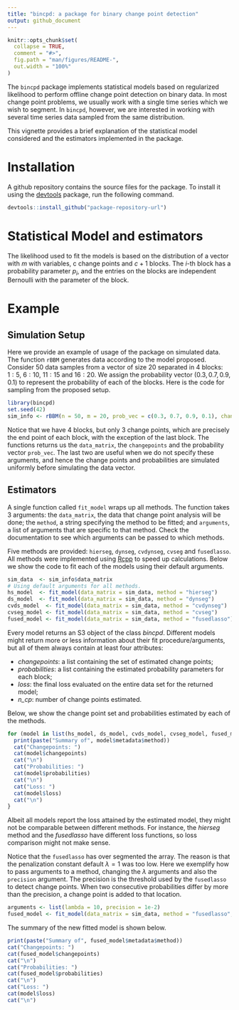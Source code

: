 ```yaml
---
title: "bincpd: a package for binary change point detection"
output: github_document
---
```



```r
knitr::opts_chunk$set(
  collapse = TRUE,
  comment = "#>",
  fig.path = "man/figures/README-",
  out.width = "100%"
)
```

  The `bincpd` package implements statistical models based on regularized likelihood to perform offline change point detection on binary data. In most change point problems, we usually work with a single time series which we wish to segment. In `bincpd`, however, we are interested in working with several time series data sampled from the same distribution.

  This vignette provides a brief explanation of the statistical model considered and the estimators implemented in the package. 

# Installation

  A github repository contains the source files for the package. To install it using the [devtools](https://cran.r-project.org/web/packages/devtools/index.html) package, run the following command.
  
```r
devtools::install_github("package-repository-url")
```

# Statistical Model and estimators

The likelihood used to fit the models is based on the distribution of a vector with $m$ with variables, c change points and $c+1$ blocks. The $i$-th block has a probability parameter $p_i$, and the entries on the blocks are independent Bernoulli with the parameter of the block.

# Example
## Simulation Setup

  Here we provide an example of usage of the package on simulated data. The function `rBBM` generates data according to the model proposed. Consider $50$ data samples from a vector of size $20$ separated in $4$ blocks: $1:5$, $6:10$, $11:15$ and $16:20$. We assign the probability vector $(0.3, 0.7, 0.9, 0.1)$ to represent the probability of each of the blocks. Here is the code for sampling from the proposed setup.

```r
library(bincpd)
set.seed(42) 
sim_info <- rBBM(n = 50, m = 20, prob_vec = c(0.3, 0.7, 0.9, 0.1), changepoints = c(5, 10, 15))
```

  Notice that we have $4$ blocks, but only $3$ change points, which are precisely the end point of each block, with the exception of the last block. The functions returns us the `data_matrix`, the `changepoints` and the probability vector `prob_vec`. The last two are useful when we do not specify these arguments, and hence the change points and probabilities are simulated uniformly before simulating the data vector.

## Estimators

  A single function called `fit_model` wraps up all methods. The function takes $3$ arguments: the `data_matrix`, the data that change point analysis will be done; the `method`, a string specifying the method to be fitted; and `arguments`, a list of arguments that are specific to that method. Check the documentation to see which arguments can be passed to which methods. 
  
  Five methods are provided: `hierseg`, `dynseg`, `cvdynseg`, `cvseg` and `fusedlasso`.
  All methods were implemented using [Rcpp](https://cran.r-project.org/web/packages/Rcpp/index.html) to speed up calculations. Below we show the code to fit each of the models using their default arguments.

```r
sim_data  <- sim_info$data_matrix
# Using default arguments for all methods.
hs_model  <- fit_model(data_matrix = sim_data, method = "hierseg") 
ds_model  <- fit_model(data_matrix = sim_data, method = "dynseg")
cvds_model  <- fit_model(data_matrix = sim_data, method = "cvdynseg")
cvseg_model <- fit_model(data_matrix = sim_data, method = "cvseg")
fused_model <- fit_model(data_matrix = sim_data, method = "fusedlasso")
```

  Every model returns an S3 object of the class *bincpd*. Different models might return more or less information about their fit procedure/arguments, but all of them always contain at least four attributes: 
  
- *changepoints*: a list containing the set of estimated change points; 
- *probabilities*: a list containing the estimated probability parameters for each block; 
- *loss*: the final loss evaluated on the entire data set for the returned model;
- *n_cp*: number of change points estimated.


Below, we show the change point set and probabilities estimated by each of the methods.

```r
for (model in list(hs_model, ds_model, cvds_model, cvseg_model, fused_model)){
  print(paste("Summary of", model$metadata$method))
  cat("Changepoints: ")
  cat(model$changepoints)
  cat("\n")
  cat("Probabilities: ")
  cat(model$probabilities)
  cat("\n")
  cat("Loss: ")
  cat(model$loss)
  cat("\n")
}
```
  
  Albeit all models report the loss attained by the estimated model, they might not be comparable between different methods. For instance, the *hierseg* method and the *fusedlasso* have different loss functions, so loss comparison might not make sense.
  
  Notice that the `fusedlasso` has over segmented the array. The reason is that the penalization constant default $\lambda = 1$ was too low. Here we exemplify how to pass arguments to a method, changing the $\lambda$ arguments and also the `precision` argument. The precision is the threshold used by the `fusedlasso` to detect change points. When two consecutive probabilities differ by more than the precision, a change point is added to that location.
  
```r
arguments <- list(lambda = 10, precision = 1e-2)
fused_model <- fit_model(data_matrix = sim_data, method = "fusedlasso", arguments = arguments)
```

  The summary of the new fitted model is shown below.

```r
print(paste("Summary of", fused_model$metadata$method))
cat("Changepoints: ")
cat(fused_model$changepoints)
cat("\n")
cat("Probabilities: ")
cat(fused_model$probabilities)
cat("\n")
cat("Loss: ")
cat(model$loss)
cat("\n")
```
